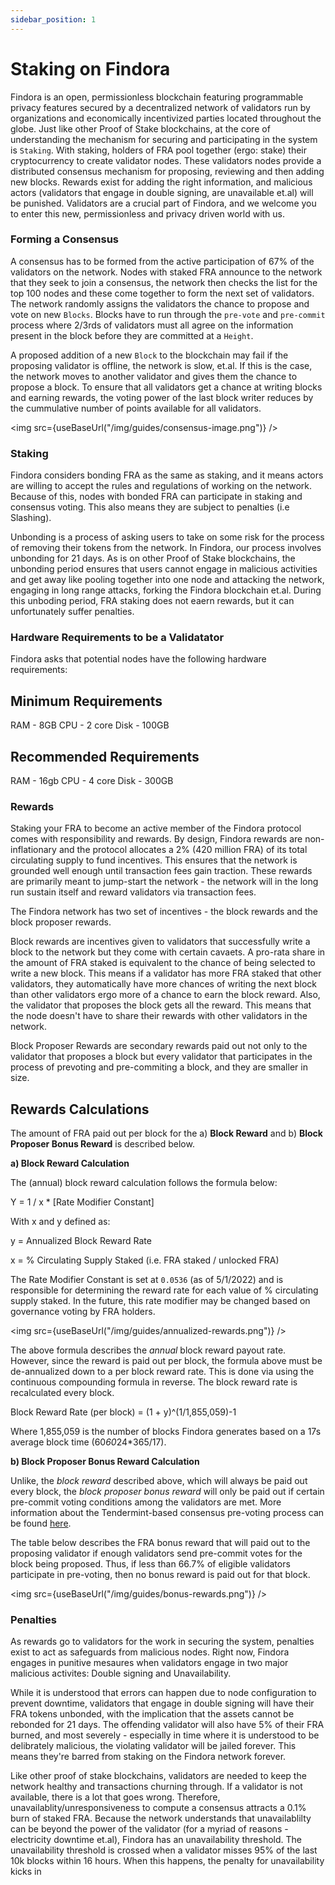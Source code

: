 ```yaml
---
sidebar_position: 1
---
```

# Staking on Findora



Findora is an open, permissionless blockchain featuring programmable privacy features secured by a decentralized network of validators run by organizations and economically incentivized parties located throughout the globe. Just like other Proof of Stake blockchains, at the core of understanding the mechanism for securing and participating in the system is `Staking`. With staking, holders of FRA pool together (ergo: stake) their cryptocurrency to create validator nodes. These validators nodes provide a distributed consensus mechanism for proposing, reviewing and then adding new blocks. Rewards exist for adding the right information, and malicious actors (validators that engage in double signing, are unavailable et.al) will be punished. Validators are a crucial part of Findora, and we welcome you to enter this new, permissionless and privacy driven world with us.

### Forming a Consensus 

A consensus has to be formed from the active participation of 67% of the validators on the network. Nodes with staked FRA announce to the network that they seek to join a consensus, the network then checks the list for the top 100 nodes and these come together to form the next set of validators. The network randomly assigns the validators the chance to propose and vote on new `Blocks`. Blocks have to run through the `pre-vote` and `pre-commit` process where 2/3rds of validators must all agree on the information present in the block before they are committed at a `Height`. 

 A proposed addition of a new `Block` to the blockchain may fail if the proposing validator is offline, the network is slow, et.al. If this is the case, the network moves to another validator and gives them the chance to propose a block. To ensure that all validators get a chance at writing blocks and earning rewards, the voting power of the last block writer reduces by the cummulative number of points available for all validators.
 


<img src={useBaseUrl("/img/guides/consensus-image.png")} />



### Staking

Findora considers bonding FRA as the same as staking, and it means actors are willing to accept the rules and regulations of working on the network. Because of this, nodes with bonded FRA can participate in staking and consensus voting. This also means they are subject to penalties (i.e Slashing). 

Unbonding is a process of asking users to take on some risk for the process of removing their tokens from the network. In Findora, our process involves unbonding for 21 days. As is on other Proof of Stake blockchains, the unbonding period ensures that users cannot engage in malicious activities and get away like pooling together into one node and attacking the network, engaging in long range attacks, forking the Findora blockchain et.al. During this unboding period, FRA staking does not eaern rewards, but it can unfortunately suffer penalties. 

### Hardware Requirements to be a Validatator

Findora asks that potential nodes have the following hardware requirements: 

## Minimum Requirements

RAM - 8GB
CPU - 2 core
Disk - 100GB

## Recommended Requirements

RAM - 16gb
CPU - 4 core
Disk - 300GB


### Rewards

Staking your FRA to become an active member of the Findora protocol comes with responsibility and rewards. By design, Findora rewards are non-inflationary and the protocol allocates a 2% (420 million FRA) of its total circulating supply to fund incentives. This ensures that the network is grounded well enough until transaction fees gain traction. These rewards are primarily meant to jump-start the network - the network will in the long run sustain itself and reward validators via transaction fees.


The Findora network has two set of incentives - the block rewards and the block proposer rewards. 

Block rewards are incentives given to validators that successfully write a block to the network but they come with certain cavaets. A pro-rata share in the amount of FRA staked is equivalent to the chance of being selected to write a new block. This means if a validator has more FRA staked that other validators, they automatically have more chances of writing the next block than other validators ergo more of a chance to earn the block reward. Also, the validator that proposes the block gets all the reward. This means that the node doesn't have to share their rewards with other validators in the network. 

Block Proposer Rewards are secondary rewards paid out not only to the validator that proposes a block but every validator that participates in the process of prevoting and pre-commiting a block, and they are smaller in size. 

## Rewards Calculations

The amount of FRA paid out per block for the a) **Block Reward** and b) **Block Proposer Bonus Reward** is described below.

**a) Block Reward Calculation**

The (annual) block reward calculation follows the formula below:

Y = 1 / x * [Rate Modifier Constant]


With x and y defined as:

y = Annualized Block Reward Rate

x = % Circulating Supply Staked (i.e. FRA staked / unlocked FRA)

The Rate Modifier Constant is set at `0.0536` (as of 5/1/2022) and is responsible for determining the reward rate for each value of % circulating supply staked. In the future, this rate modifier may be changed based on governance voting by FRA holders.

<img src={useBaseUrl("/img/guides/annualized-rewards.png")} />

The above formula describes the *annual* block reward payout rate. However, since the reward is paid out per block, the formula above must be de-annualized down to a per block reward rate. This is done via using the continuous compounding formula in reverse. The block reward rate is recalculated every block.

Block Reward Rate (per block) = (1 + y)^(1/1,855,059)-1

Where 1,855,059 is the number of blocks Findora generates based on a 17s average block time (60*60*24*365/17). 

**b) Block Proposer Bonus Reward Calculation**

Unlike, the *block reward* described above, which will always be paid out every block, the *block proposer bonus reward* will only be paid out if certain pre-commit voting conditions among the validators are met. More information about the Tendermint-based consensus pre-voting process can be found [here](https://docs.tendermint.com/master/spec/consensus/).

The table below describes the FRA bonus reward that will paid out to the proposing validator if enough validators send pre-commit votes for the block being proposed. Thus, if less than 66.7% of eligible validators participate in pre-voting, then no bonus reward is paid out for that block.


<img src={useBaseUrl("/img/guides/bonus-rewards.png")} />

### Penalties

As rewards go to validators for the work in securing the system, penalties exist to act as safeguards from malicious nodes. Right now, Findora engages in punitive mesaures when validators engage in two major malicious activites: Double signing and Unavailability. 

While it is understood that errors can happen due to node configuration to prevent downtime, validators that engage in double signing will have their FRA tokens unbonded, with the implication that the assets cannot be rebonded for 21 days. The offending validator will also have 5% of their FRA burned, and most severely - especially in time where it is understood to be delibrately malicious, the violating validator will be jailed forever. This means they're barred from staking on the Findora network forever.

Like other proof of stake blockchains, validators are needed to keep the network healthy and transactions churning through. If a validator is not available, there is a lot that goes wrong. Therefore, unavailablity/unresponsiveness to compute a consensus attracts a 0.1% burn of staked FRA. Because the network understands that unavailablilty can be beyond the power of the validator (for a myriad of reasons - electricity downtime et.al), Findora has an unavailability threshold. The unavailability threshold is crossed when a validator misses 95% of the last 10k blocks within 16 hours. When this happens, the penalty for unavailability kicks in


